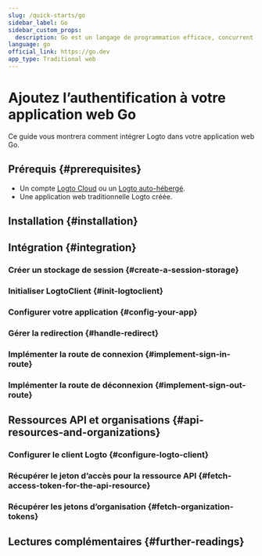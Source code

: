 ```yaml
---
slug: /quick-starts/go
sidebar_label: Go
sidebar_custom_props:
  description: Go est un langage de programmation efficace, concurrent et statiquement typé pour les applications web.
language: go
official_link: https://go.dev
app_type: Traditional web
---
```




# Ajoutez l’authentification à votre application web Go

Ce guide vous montrera comment intégrer Logto dans votre application web Go.

<GoGuideTip />

## Prérequis \{#prerequisites}

- Un compte [Logto Cloud](https://cloud.logto.io) ou un [Logto auto-hébergé](/introduction/set-up-logto-oss).
- Une application web traditionnelle Logto créée.

## Installation \{#installation}

<Installation />

## Intégration \{#integration}

### Créer un stockage de session \{#create-a-session-storage}

<CreateSessionStorage />

### Initialiser LogtoClient \{#init-logtoclient}

<InitLogtoClient />

### Configurer votre application \{#config-your-app}

<SignInFlowSummary />

<AssumingUrl />

<WebConfigureRedirectUris />

### Gérer la redirection \{#handle-redirect}

<ImplementCallbackRoute />

### Implémenter la route de connexion \{#implement-sign-in-route}

<ImplementSignInRoute />

### Implémenter la route de déconnexion \{#implement-sign-out-route}

<ImplementSignOutRoute />

<Checkpoint />

<GetUserInformation />

## Ressources API et organisations \{#api-resources-and-organizations}

<ApiResourcesDescription />

### Configurer le client Logto \{#configure-logto-client}

<ConfigApiResources />

### Récupérer le jeton d’accès pour la ressource API \{#fetch-access-token-for-the-api-resource}

<FetchAccessTokenForApiResources />

### Récupérer les jetons d’organisation \{#fetch-organization-tokens}

<FetchOrganizationTokenForUser />

## Lectures complémentaires \{#further-readings}

<FurtherReadings />
